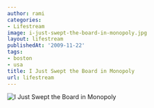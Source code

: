 ```yaml
---
author: rami
categories:
- Lifestream
image: i-just-swept-the-board-in-monopoly.jpg
layout: lifestream
publishedAt: '2009-11-22'
tags:
- boston
- usa
title: I Just Swept the Board in Monopoly
url: lifestream
---
```


![I Just Swept the Board in Monopoly](/assets/images/content/lifestream/i-just-swept-the-board-in-monopoly.jpg)